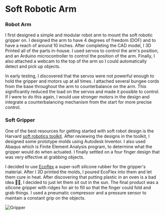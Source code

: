 
<MarkdownWrapper title="Soft Robotic Gripper">

  # Soft Robotic Arm

  ### Robot Arm
  I first designed a simple and modular robot arm to mount the soft robotic gripper on. I designed the arm to have 4 degrees of freedom (DOF) and to have a reach of around 10 inches. After completing the CAD model, I 3D Printed all of the parts in-house. I used servos to control the arm's position, and an Arduino microcontroller to control the position of the arm. Finally, I also attached a webcam to the top of the arm so I could automatically detect and pick up objects.

  In early testing, I discovered that the servos were not powerful enough to hold the gripper and motors up at all times. I attached several bungee cords from the base throughout the arm to counterbalance on the arm. This significantly reduced the load on the servos and made it possible to control. If I were to do this again, I would use stronger motors in the design and integrate a counterbalancing mechanism from the start for more precise control.

  ### Soft Gripper

  One of the best resources for getting started with soft robot design is the Harvard [soft robotics toolkit](https://softroboticstoolkit.com). After reviewing the designs in the toolkit, I designed some prototype molds using Autodesk Inventor. I also used Abaqus which is Finite Element Analysis program, to determine what the gripper would do when actuated. I finally settled on a four finger design that was very effective at grabbing objects.

  I decided to use [Ecoflex](https://www.smooth-on.com/product-line/ecoflex/) a super-soft silicone rubber for the gripper's material. After I 3D printed the molds, I poured EcoFlex into them and let them cure in heat. After discovering that putting plastic in an oven is a bad idea 🤦🏽‍, I decided to just let them sit out in the sun. The final product was a silicone gripper with ridges for air to fill so that the finger could fold and grab things. I used a pneumatic compressor and a pressure sensor to maintain a constant grip on the objects.

  ![Gripper](/img/gripper.png)

</MarkdownWrapper>